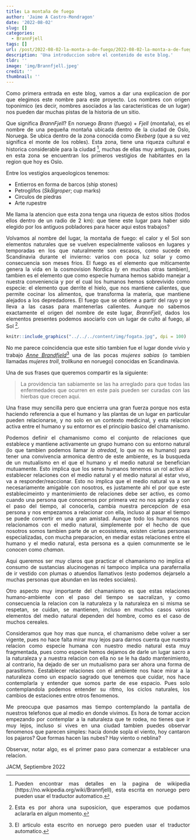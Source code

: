 ```yaml
---
title: La montaña de fuego
author: 'Jaime A Castro-Mondragon'
date: '2022-08-02'
slug: []
categories:
  - BrannFjell
tags: []
url: /post/2022-08-02-la-monta-a-de-fuego/2022-08-02-la-monta-a-de-fuego
description: 'Una introduccion sobre el contenido de este blog.'
tldr: ''
image: 'img/Brannfjell.jpeg'
credit: ''
thumbnail: ''
---
```


<style>
body {
  text-align: justify
}
</style>


<body style='text-align: justify;'>

Como primera entrada en este blog, vamos a dar una explicacion de por que elegimos
este nombre para este proyecto. Los nombres con origen toponimico (es decir,
nombres asociados a las caracteristicas de un lugar) nos pueden dar muchas pistas
de la historia de un sitio.

Que significa *BrannFjell*? En noruego *Brann* (fuego) + *Fjell* (montaña), es el
nombre de una pequeña montaña ubicada dentro de la ciudad de Oslo, Noruega. Se 
ubica dentro de la zona conocida como *Ekeberg* (que a su vez significa el monte
de los robles). Esta zona, tiene una riqueza cultural e historica considerable
para la ciudad ^[Pueden encontrar mas detalles en la pagina de wikipedia (https://no.wikipedia.org/wiki/Brannfjell), esta escrita en noruego pero pueden usar el traductor automatico.], muchas de ellas muy antiguas,
pues en esta zona se encuentran los primeros vestigios de habitantes en la region 
que hoy es Oslo.

Entre los vestigios arqueologicos tenemos:

- Entierros en forma de barcos (ship stones)
- Petroglifos (*Skålgroper*; cup marks)
- Circulos de piedras
- Arte rupestre

Me llama la atencion que esta zona tenga una riqueza de estos sitios (todos ellos
dentro de un radio de 2 km): que tiene este lugar para haber sido elegido por los
antiguos pobladores para hacer aqui estos trabajos?

Volvamos al nombre del lugar, la montaña de fuego: el calor y el Sol son elementos
naturales que se vuelven especialmente valiosos en lugares y temporadas en los que
naturalmente son escasos, como sucede en Scandinavia durante el invierno: varios
con poca luz solar y como consecuencia son meses frios. El fuego es el elemento
que miticamente genera la vida en la cosmovision Nordica (y en muchas otras tambien),
tambien es el elemento que como especie humana hemos sabido manejar a nuestra 
conveniencia y por el cual los humanos hemos sobrevivido como especie: el elemento
que derrite el hielo, que nos mantiene calientes, que permite cocinar los alimentos, 
que transforma la materia, que mantiene alejados a los depredadores. El fuego que
se obtiene a partir del rayo y se lleva a las casas para mantenerlas calientes.
Aunque no sabemos exactamente el origen del nombre de este lugar, *BrannFjell*, 
dados los elementos presentes podemos asociarlo con un lugar de culto al fuego,
al Sol ^[Esta es por ahora una suposicion, que esperamos que podamos aclararla en algun momento.].

```r
knitr::include_graphics("../../../content/img/fogata.jpg", dpi = 100)
```

No me parece coincidencia que este sitio tambien fue el lugar donde vivio y trabajo
[*Anne Brandfjeld*](https://no.wikipedia.org/wiki/Anne_Brandfjeld)^[El articulo esta escrito en noruego pero pueden usar el traductor automatico.] una de las pocas 
*mujeres sabias* (o tambien llamadas *mujeres troll*, *trollkuna* en noruego) conocidas
en Scandinavia. 

Una de sus frases que queremos compartir es la siguiente:

> La providencia tan sabiamente se las ha arreglado para que todas las enfermedades que ocurren en este pais pueden ser curadas con las hierbas que crecen aqui.

Una frase muy sencilla pero que encierra una gran fuerza porque nos esta haciendo
referencia a que el humano y las plantas de un lugar en particular pueden relacionarse,
y no solo en un contexto medicinal, y esta relacion activa entre el humano y su entornor
es el principio basico del chamanismo.

Podemos definir el chamanismo como el conjunto de relaciones que establece y mantiene
activamente un grupo humano con su entorno natural (lo que tambien podemos llamar
*la otredad*, lo que no es humano) para tener una convivencia armonica dentro de
este ambiente, es la busqueda de un mutualismo en el que el humano y el medio natural
se benefician mutuamente. Esto implica que los seres humanos tenemos un rol activo al establecer
relaciones con el medio natural y el medio natural al estar vivo, va a responder/reaccionar.
Esto no implica que el medio natural va a ser necesariamente amigable con nosotros,
es justamente ahi el por que este establecimeinto y mantenimiento de relaciones
debe ser activo, es como cuando una persona que conocemos por primera vez no nos
agrada y con el paso del tiempo, al conocerla, cambia nuestra percepcion de esa persona
y nos empezamos a relacionar con ella, incluso al pasar el tiempo se puede convertir
en una gran amistad. Aunque todo los humanos nos relacionamos con el medio natural,
simplemente por el hecho de que nosotros somos tambien parte de un ecosistema, existen
ciertas personas especializadas, con mucha preparacion, en mediar estas relaciones
entre el humano y el medio natural, esta persona es a quien comunmente se le
conocen como *chaman*.

Aqui queremos ser muy claros que practicar el chamanismo no implica el consumo de
sustancias alucinogenas ni tampoco implica una parafernalia de ir vestido con plumas
o atuendos llamativos (esto podemos dejarselo a muchas personas que abundan en las
redes sociales).

Otro aspecto muy importante del chamanismo es que estas relaciones humano-ambiente
con el paso del tiempo se sacralizan, y como consecuencia la relacion con la naturaleza
y la naturaleza en si misma se respetan, se cuidan, se mantienen, incluso en muchos
casos varios elementos del medio natural dependen del hombre, como es el caso de 
muchos cereales.

Consideramos que hoy mas que nunca, el chamanismo debe volver a ser vigente, pues
no hace falta mirar muy lejos para darnos cuenta que nuestra relacion como especie
humana con nuestro medio natural esta muy fragmentada, pues como especie hemos
dejamos de darle un lugar sacro a la naturaleza y a nuestra relacion con ella no 
se le ha dado mantenimiento, al contrario, ha dejado de ser un mutualismo para ser
ahora una forma de parasitismo. Eestablecer relaciones con el ambiente nos hace 
mirar a la naturaleza como un espacio sagrado que tenemos que cuidar, nos hace 
contemplarla y entender que somos parte de ese espacio. Pues solo contemplandola
podemos entender su ritmo, los ciclos naturales, los cambios de estaciones entre 
otros fenomenos.

Me preocupa que pasamos mas tiempo contemplando la pantalla de nuestros telefonos
que al medio en donde vivimos. Es hora de tomar accion empezando por contemplar a
la naturaleza que te rodea, no tienes que ir muy lejos, incluso si vives en una ciudad
tambien puedes observar fenomenos que parecen simples: hacia donde sopla el viento,
hoy cantaron los pajaros? Que formas hacen las nubes? Hay viento o neblina?

Observar, notar algo, es el primer paso para comenzar a establecer una relacion.

JACM, Septiembre 2022

</body>